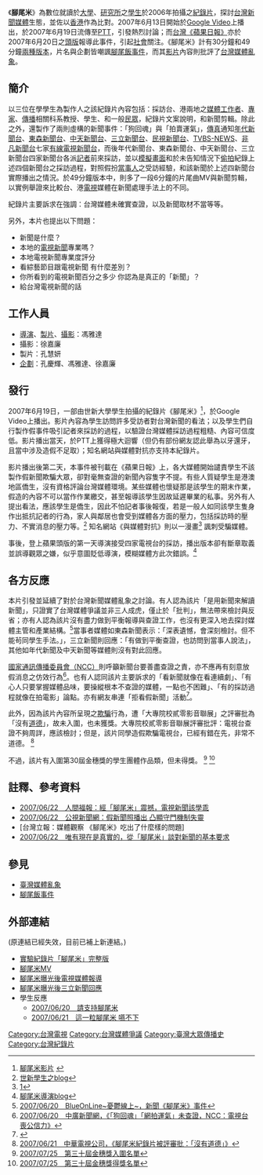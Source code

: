 {{提示|腳尾飯|腳尾飯事件}}
《'''腳尾米'''》為數位就讀於[[大學|大學]]、[[研究所|研究所]]之[[學生|學生]]於2006年拍攝之[[紀錄片|紀錄片]]，探討[[台灣|台灣]][[新聞媒體|新聞媒體]]生態，並佐以[[香港|香港]]作為比對。2007年6月13日開始於[[Google视频#Google_Video|Google Video]]上播出，於2007年6月19日流傳至[[PTT|PTT]]，引發熱烈討論；而[[蘋果日報_(台灣)|台灣《蘋果日報》]]亦於2007年6月20日之[[頭版|頭版]]報導此事件，引起[[社會|社會]]關注。《腳尾米》計有30分鐘和49分鐘[[腳尾米#對外鍊結|兩種版本]]，片名與企劃皆嘲諷[[腳尾飯事件|腳尾飯事件]]，而其[[视频|影片]]內容則批評了[[台灣媒體亂象|台灣媒體亂象]]。

==簡介==
以三位在學學生為製作人之該紀錄片內容包括：採訪台、港兩地之[[媒體工作者|媒體工作者]]、[[專家|專家]]、[[傳播|傳播]]相關科系教授、學生、和一般[[人民|民眾]]，紀錄片文案說明，和新聞剪輯。除此之外，還製作了兩則虛構的新聞事件：「狗回魂」與「拍賣運氣」，[[傳真|傳真]]通知[[年代新聞台|年代新聞台]]、[[東森新聞台|東森新聞台]]、[[中天新聞台|中天新聞台]]、[[三立新聞台|三立新聞台]]、[[民視新聞台|民視新聞台]]、[[TVBS-NEWS|TVBS-NEWS]]、[[非凡新聞台|非凡新聞台]]七家[[有線電視|有線電視]][[新聞頻道|新聞台]]，而後年代新聞台、東森新聞台、中天新聞台、三立新聞台四家新聞台各派[[記者|記者]]前來採訪，並以[[模擬畫面|模擬畫面]]和於未告知情況下[[偷拍|偷拍]]紀錄上述四個新聞台之採訪過程，對照假扮[[當事人|當事人]]之受訪經驗，和該新聞於上述四新聞台實際播出之情況。於49分鐘版本中，則多了一段6分鐘的片尾曲MV與新聞剪輯，以實例舉證來比較台、港[[電視|電視]]媒體在新聞處理手法上的不同。

紀錄片主要訴求在強調：台灣媒體未確實查證，以及新聞取材不當等等。

另外，本片也提出以下問題：
*新聞是什麼？
*本地的[[電視新聞|電視新聞]]專業嗎？
*本地電視新聞專業度評分
*看綜藝節目跟電視新聞 有什麼差別？
*你所看到的電視新聞百分之多少 你認為是真正的「新聞」？
*給台灣電視新聞的話

==工作人員==
*[[導演|導演]]、[[製片|製片]]、[[攝影|攝影]]：馮雅達
*攝影：徐嘉廉
*製片：孔慧妍
*[[企劃|企劃]]：孔慶輝、馮雅達、徐嘉廉

==發行==
2007年6月19日，一部由世新大學學生拍攝的紀錄片《腳尾米》<ref>[http://video.google.com/videoplay?docid=7402824432207128989&hl=en 腳尾米影片] {{webarchive|url=https://web.archive.org/web/20070621043858/http://video.google.com/videoplay?docid=7402824432207128989&hl=en |date=2007-06-21 }}</ref>，於Google Video上播出。影片內容為學生訪問許多受訪者對台灣新聞的看法；以及學生們自行製作假事件吸引記者來採訪的過程，以驗證台灣媒體採訪過程粗糙、內容可信度低。影片播出當天，於PTT上獲得極大迴響（但仍有部份網友認此舉為以牙還牙，且當中涉及造假不足取）；知名網站與媒體對抗亦支持本紀錄片。

影片播出後第二天，本事件被刊載在《蘋果日報》上，各大媒體開始譴責學生不該製作假新聞欺騙大眾，卻對毫無查證的新聞內容隻字不提。有些人質疑學生是港澳地區僑生，沒有資格評論台灣媒體環境。某些媒體也懷疑那是該學生的期末作業，假造的內容不可以當作作業繳交，甚至報導該學生因故延遲畢業的私事。另外有人提出看法，應該學生是僑生，因此不怕記者事後報復，若是一般人如同該學生隻身作出抵抗記者的行為，家人與鄰居也會受到媒體各方面的壓力，包括採訪時的壓力、不實消息的壓力等。<ref>[http://www.wretch.cc/blog/tiff1215&article_id=8659134 世新學生之blog]</ref> 知名網站《與媒體對抗》則以一漫畫<ref>[http://www.anti-media.tw/Comic/comic.php?show_comic=1&comic_id=4&pStart=3]{{dead link|date=2018年4月 |bot=InternetArchiveBot |fix-attempted=yes }}</ref> 諷刺受騙媒體。

事後，登上蘋果頭版的第一天導演接受四家電視台的採訪，播出版本卻有斷章取義並誤導觀眾之嫌，似乎意圖貶低導演，模糊媒體方此次錯誤。<ref>[http://blog.yam.com/fongadam/article/10580773 腳尾米導演blog]</ref>

==各方反應==
本片引發並延續了對於台灣新聞媒體亂象之討論。有人認為該片「是用新聞來解讀新聞」，只證實了台灣媒體爭議並非三人成虎，僅止於「批判」，無法帶來檢討與反省；亦有人認為該片沒有盡力做到平衡報導與查證工作，也沒有更深入地去探討媒體主管和產業結構。<ref>[http://mypaper.pchome.com.tw/news/zeckpenlus/3/1288946405/20070620134017/#centerFlag 2007/06/20　BlueOnLine~憂鬱線上~，新聞《腳尾米》事件]</ref>當事者媒體如東森新聞表示：「深表遺憾，會深刻檢討。但不能茍同學生手法。」，三立新聞則回應：「有做到平衡查證，也訪問到當事人說法」，其他如年代新聞及中天新聞等媒體則沒有對此回應。

[[國家通訊傳播委員會|國家通訊傳播委員會（NCC）]]則呼籲新聞台要善盡查證之責，亦不應再有刻意放假消息之仿效行為<ref>[http://tw.news.yahoo.com/article/url/d/a/070620/1/g3rl.html 2007/06/20　中廣新聞網，《「狗回魂」「網拍運氣」未查證，NCC：電視台喪公信力》]{{dead link|date=2018年4月 |bot=InternetArchiveBot |fix-attempted=yes }}</ref>。也有人認同該片主要訴求的「看新聞就像在看連續劇」、「有心人只要掌握媒體品味，要操縱根本不查證的媒體，一點也不困難」、「有的採訪過程就像在拍電影」論點。亦有網友串連「拒看假新聞」活動<ref>{{Cite web |url=http://nn.idv.tw/fun/documentary-rice-for-dead.htm |title=2007/06/22　嗯筆記。恩恩：腳尾米 - 把腐敗媒體反將一軍 |accessdate=2007-06-24 |archive-date=2007-07-02 |archive-url=https://web.archive.org/web/20070702130717/http://nn.idv.tw/fun/documentary-rice-for-dead.htm |dead-url=yes }}</ref>。

此外，因為該片內容所呈現之[[欺騙|欺騙]]行為，遭「大專院校貳零影音聯展」之評審批為「沒有[[道德|道德]]」，故未入圍，也未獲獎。大專院校貳零影音聯展評審批評：電視台查證不夠周詳，應該檢討；但是，該片同學造假欺騙電視台，已經有錯在先，非常不道德。
<ref>[http://news.cts.com.tw/cts/society/200706/200706200225074.html 2007/06/21　中華電視公司，《腳尾米紀錄片被評審批：「沒有道德」》]</ref>

不過，該片有入圍第30屆金穗獎的學生團體作品類，但未得獎。 
<ref>[http://stars.udn.com/star/StarsContent/Content17392/list.html 2007/07/25　第三十屆金穗獎入圍名單]</ref>
<ref>[http://www.movieseeds.com.tw/goldenharuest_prizer/index.php?cid=30 2007/07/25　第三十屆金穗獎得獎名單]{{dead link|date=2018年4月 |bot=InternetArchiveBot |fix-attempted=yes }}</ref>
<!--保留學生反應待查證
*拍攝團成員（狗回魂之當事者）的回應：[http://www.wretch.cc/blog/tiff1215&article_id=8659134 2007/06/20　請支持腳尾米]
*導演馮雅達之回應：[http://blog.yam.com/fongadam/article/10580773 2007/06/21　這一粒腳尾米 嚥不下]
-->

==註釋、參考資料==
{{reflist}}
{{refbegin}}
*[http://www.merit-times.com.tw/list.asp?unid=52244 2007/06/22　人間福報：經「腳尾米」震撼，電視新聞該學乖]{{dead link|date=2018年4月 |bot=InternetArchiveBot |fix-attempted=yes }}
*[http://news.pts.org.tw/detail.php?NEENO=61919 2007/06/22　公視新聞網：假新聞照播出 凸顯守門機制失靈]
*[台灣立報：媒體觀察 《腳尾米》吃出了什麼樣的問題]
*[https://web.archive.org/web/20070930184505/http://blog.roodo.com/meteors/archives/3512827.html 2007/06/22　唯有現在是真實的，從「腳尾米」談對新聞的基本要求]
{{refend}}
==參見==
*[[臺灣媒體亂象|臺灣媒體亂象]]
*[[腳尾飯事件|腳尾飯事件]]

==外部連結==
(原連結已經失效，目前已補上新連結。)
*[https://www.youtube.com/watch?v=iMpnm1ZKUgI 實驗紀錄片「腳尾米」完整版]
*[https://www.youtube.com/watch?v=beOB2rahdd0 腳尾米MV]
*[https://www.youtube.com/watch?v=MeoliUD7m3s 腳尾米曝光後電視媒體報導]
*[https://www.youtube.com/watch?v=tukFkRuuobE 腳尾米曝光後三立新聞回應]
*學生反應
**[http://www.wretch.cc/blog/tiff1215&article_id=8659134 2007/06/20　請支持腳尾米]
**[http://blog.yam.com/fongadam/article/10580773 2007/06/21　這一粒腳尾米 嚥不下]

[[Category:台灣電視|Category:台灣電視]]

[[Category:台灣媒體爭議|Category:台灣媒體爭議]]
[[Category:臺灣大眾傳播史|Category:臺灣大眾傳播史]]
[[Category:台灣紀錄片|Category:台灣紀錄片]]